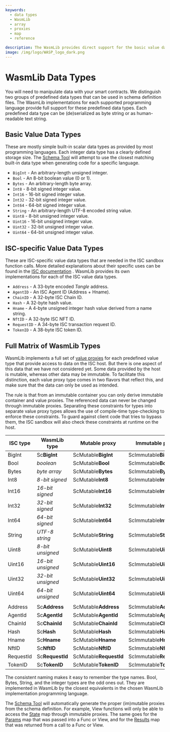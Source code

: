 ```yaml
---
keywords:
  - data types
  - WasmLib
  - array
  - proxies
  - map
  - reference

description: The WasmLib provides direct support for the basic value data types that are found in all programming languages, and WasmLib versions of ISC-specific value data types.
image: /img/logo/WASP_logo_dark.png
---
```


# WasmLib Data Types

You will need to manipulate data with your smart contracts. We distinguish two groups of
predefined data types that can be used in schema definition files. The WasmLib
implementations for each supported programming language provide full support for these
predefined data types. Each predefined data type can be (de)serialized as byte string or
as human-readable text string.

## Basic Value Data Types

These are mostly simple built-in scalar data types as provided by most programming
languages. Each integer data type has a clearly defined storage size. The
[Schema Tool](/isc/schema/how-tos/usage) will attempt to use the closest matching built-in data type when
generating code for a specific language.

- `BigInt` - An arbitrary-length unsigned integer.
- `Bool` - An 8-bit boolean value (0 or 1).
- `Bytes` - An arbitrary-length byte array.
- `Int8` - 8-bit signed integer value.
- `Int16` - 16-bit signed integer value.
- `Int32` - 32-bit signed integer value.
- `Int64` - 64-bit signed integer value.
- `String` - An arbitrary-length UTF-8 encoded string value.
- `Uint8` - 8-bit unsigned integer value.
- `Uint16` - 16-bit unsigned integer value.
- `Uint32` - 32-bit unsigned integer value.
- `Uint64` - 64-bit unsigned integer value.

## ISC-specific Value Data Types

These are ISC-specific value data types that are needed in the ISC sandbox function calls.
More detailed explanations about their specific uses can be found in the
[ISC documentation](https://github.com/iotaledger/wasp/blob/develop/documentation/docs/misc/coretypes.md)
. WasmLib provides its own implementations for each of the ISC value data types.

- `Address` - A 33-byte encoded _Tangle_ address.
- `AgentID` - An ISC Agent ID (Address + Hname).
- `ChainID` - A 32-byte ISC Chain ID.
- `Hash` - A 32-byte hash value.
- `Hname` - A 4-byte unsigned integer hash value derived from a name string.
- `NftID` - A 32-byte ISC NFT ID.
- `RequestID` - A 34-byte ISC transaction request ID.
- `TokenID` - A 38-byte ISC token ID.

## Full Matrix of WasmLib Types

WasmLib implements a full set of [value proxies](../explanations/proxies.mdx#value-proxies) for each
predefined value type that provide access to data on the ISC host. But there is one aspect
of this data that we have not considered yet. Some data provided by the host is mutable,
whereas other data may be immutable. To facilitate this distinction, each value proxy type
comes in two flavors that reflect this, and make sure that the data can only be used as
intended.

The rule is that from an immutable container you can only derive immutable container and
value proxies. The referenced data can never be changed through immutable proxies.
Separating these constraints for types into separate value proxy types allows the use of
compile-time type-checking to enforce these constraints. To guard against client code that
tries to bypass them, the ISC sandbox will also check these constraints at runtime on the
host.

| ISC type  | WasmLib type      | Mutable proxy          | Immutable proxy          |
|-----------|-------------------|------------------------|--------------------------|
| BigInt    | Sc**BigInt**      | ScMutable**BigInt**    | ScImmutable**BigInt**    |
| Bool      | _boolean_         | ScMutable**Bool**      | ScImmutable**Bool**      |
| Bytes     | _byte array_      | ScMutable**Bytes**     | ScImmutable**Bytes**     |
| Int8      | _8-bit signed_    | ScMutable**Int8**      | ScImmutable**Int8**      |
| Int16     | _16-bit signed_   | ScMutable**Int16**     | ScImmutable**Int16**     |
| Int32     | _32-bit signed_   | ScMutable**Int32**     | ScImmutable**Int32**     |
| Int64     | _64-bit signed_   | ScMutable**Int64**     | ScImmutable**Int64**     |
| String    | _UTF-8 string_    | ScMutable**String**    | ScImmutable**String**    |
| Uint8     | _8-bit unsigned_  | ScMutable**Uint8**     | ScImmutable**Uint8**     |
| Uint16    | _16-bit unsigned_ | ScMutable**Uint16**    | ScImmutable**Uint16**    |
| Uint32    | _32-bit unsigned_ | ScMutable**Uint32**    | ScImmutable**Uint32**    |
| Uint64    | _64-bit unsigned_ | ScMutable**Uint64**    | ScImmutable**Uint64**    |
|           |                   |                        |                          |
| Address   | Sc**Address**     | ScMutable**Address**   | ScImmutable**Address**   |
| AgentId   | Sc**AgentId**     | ScMutable**AgentId**   | ScImmutable**AgentId**   |
| ChainId   | Sc**ChainId**     | ScMutable**ChainId**   | ScImmutable**ChainId**   |
| Hash      | Sc**Hash**        | ScMutable**Hash**      | ScImmutable**Hash**      |
| Hname     | Sc**Hname**       | ScMutable**Hname**     | ScImmutable**Hname**     |
| NftID     | Sc**NftID**       | ScMutable**NftID**     | ScImmutable**NftID**     |
| RequestId | Sc**RequestId**   | ScMutable**RequestId** | ScImmutable**RequestId** |
| TokenID   | Sc**TokenID**     | ScMutable**TokenID**   | ScImmutable**TokenID**   |

The consistent naming makes it easy to remember the type names. Bool, Bytes, String, and
the integer types are the odd ones out. They are implemented in WasmLib by the closest
equivalents in the chosen WasmLib implementation programming language.

The [Schema Tool](/isc/schema/how-tos/usage) will automatically generate the proper (im)mutable proxies
from the schema definition. For example, View functions will only be able to access the
[State](/isc/schema/how-tos/state) map through immutable proxies. The same goes for the
[Params](/isc/schema/how-tos/params) map that was passed into a Func or View, and for the
[Results](/isc/schema/how-tos/results) map that was returned from a call to a Func or View.
